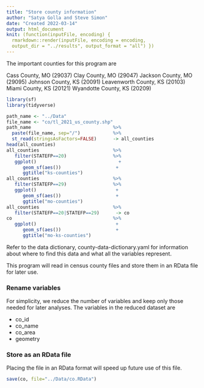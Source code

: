 ```yaml
---
title: "Store county information"
author: "Satya Golla and Steve Simon"
date: "Created 2022-03-14"
output: html_document
knit: (function(inputFile, encoding) {
  rmarkdown::render(inputFile, encoding = encoding,
  output_dir = "../results", output_format = "all") })  
---
```


The important counties for this program are

Cass County, MO (29037)
Clay County, MO (29047)
Jackson County, MO (29095)
Johnson County, KS (20091)
Leavenworth County, KS (20103)
Miami County, KS (20121)
Wyandotte County, KS (20209)

```r
library(sf)
library(tidyverse)
```

```r
path_name <- "../Data"
file_name <- "co/tl_2021_us_county.shp"
path_name                              %>%
  paste(file_name, sep="/")            %>%
  st_read(stringsAsFactors=FALSE)      -> all_counties
head(all_counties)
all_counties                           %>%
   filter(STATEFP==20)                 %>% 
   ggplot()                              +
      geom_sf(aes())                    +
      ggtitle("ks-counties")
all_counties                           %>%
   filter(STATEFP==29)                 %>% 
   ggplot()                             +
      geom_sf(aes())                    +
      ggtitle("mo-counties")
all_counties                           %>%
   filter(STATEFP==20|STATEFP==29)      -> co
co                                     %>% 
   ggplot()                             +
      geom_sf(aes())                    +
      ggtitle("mo-ks-counties")        
```

Refer to the data dictionary, county-data-dictionary.yaml for information about where to find this data and what all the variables represent.

This program will read in census county files and store them in an RData file for later use.

### Rename variables

For simplicity, we reduce the number of variables and keep only those needed for later analyses. The variables in the reduced dataset are

+ co_id
+ co_name
+ co_area
+ geometry



### Store as an RData file

Placing the file in an RData format will speed up future use of this file.

```r
save(co, file="../Data/co.RData")
```

